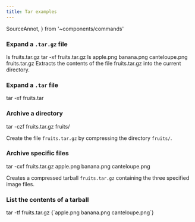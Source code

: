 ```yaml
---
title: Tar examples
---
```

  SourceAnnot,
} from '~components/commands'

### Expand a `.tar.gz` file

<CommandSession>
<Command>ls</Command>
<CommandOutput>fruits.tar.gz</CommandOutput>
<Command>tar -<Flag 
  short='x' long='extract' gloss='extract files from an archive' kw={1}
  >x</Flag><Flag
  short='f' long='file' 
  kw={2}
  >f</Flag> fruits.tar.gz</Command>
<Command>ls</Command>
<CommandOutput>apple.png banana.png canteloupe.png fruits.tar.gz</CommandOutput>
</CommandSession>

<Gloss>
<Kw kw={1}>Extracts</Kw> the contents of the <Kw kw={2}>file</Kw> <FileRef>fruits.tar.gz</FileRef> into the current directory.
</Gloss>

### Expand a `.tar` file

<CommandSession>
<Command>tar -xf fruits.tar</Command>
</CommandSession>

### Archive a directory

<CommandSession>
<Command>tar -<Flag
  kw={2} short='c' long='create' gloss='create a new archive'
>c</Flag><Flag
  kw={3} short='z' long='gzip' gloss='use gzip compression'
>z</Flag>f fruits.tar.gz fruits/</Command>
</CommandSession>

<Kw kw={2}>Create</Kw> the file <code>fruits.tar.gz</code> by <Kw kw={3}>compressing</Kw> the directory  <code>fruits/</code>.

### Archive specific files

<CommandSession>
<Command>tar -cxf fruits.tar.gz apple.png banana.png canteloupe.png</Command>
</CommandSession>

Creates a compressed tarball `fruits.tar.gz` containing the three specified image files.

### List the contents of a tarball

<CommandSession>
<Command>tar -<Flag
  kw={1} short='t' long='list' gloss='list the contents of an archive'
>t</Flag>f fruits.tar.gz</Command>
<CommandOutput>{`apple.png
banana.png
canteloupe.png`}
</CommandOutput>
</CommandSession>
